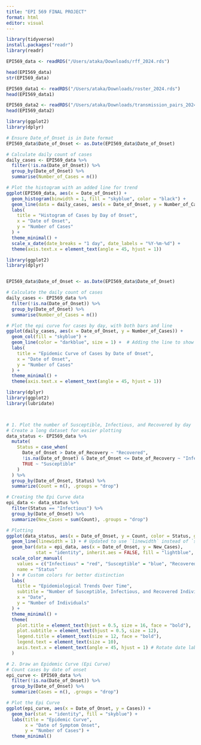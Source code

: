 ```yaml
---
title: "EPI 569 FINAL PROJECT"
format: html
editor: visual
---
```


```r
library(tidyverse)
install.packages("readr")
library(readr)
```

```r
EPI569_data <- readRDS("/Users/ataka/Downloads/rff_2024.rds")

head(EPI569_data)
str(EPI569_data)

EPI569_data1 <- readRDS("/Users/ataka/Downloads/roster_2024.rds")
head(EPI569_data1)

EPI569_data2 <- readRDS("/Users/ataka/Downloads/transmission_pairs_2024.rds")
head(EPI569_data2)
```

```r

library(ggplot2)
library(dplyr)

# Ensure Date_of_Onset is in Date format
EPI569_data$Date_of_Onset <- as.Date(EPI569_data$Date_of_Onset)

# Calculate daily count of cases
daily_cases <- EPI569_data %>%
  filter(!is.na(Date_of_Onset)) %>%
  group_by(Date_of_Onset) %>%
  summarise(Number_of_Cases = n())

# Plot the histogram with an added line for trend
ggplot(EPI569_data, aes(x = Date_of_Onset)) +
  geom_histogram(binwidth = 1, fill = "skyblue", color = "black") +
  geom_line(data = daily_cases, aes(x = Date_of_Onset, y = Number_of_Cases), color = "darkblue", size = 1) +  # Adding line for trend
  labs(
    title = "Histogram of Cases by Day of Onset",
    x = "Date of Onset",
    y = "Number of Cases"
  ) +
  theme_minimal() +
  scale_x_date(date_breaks = "1 day", date_labels = "%Y-%m-%d") +
  theme(axis.text.x = element_text(angle = 45, hjust = 1))


```

```r

library(ggplot2)
library(dplyr)


EPI569_data$Date_of_Onset <- as.Date(EPI569_data$Date_of_Onset)

# Calculate the daily count of cases
daily_cases <- EPI569_data %>%
  filter(!is.na(Date_of_Onset)) %>%
  group_by(Date_of_Onset) %>%
  summarise(Number_of_Cases = n())

# Plot the epi curve for cases by day, with both bars and line
ggplot(daily_cases, aes(x = Date_of_Onset, y = Number_of_Cases)) +
  geom_col(fill = "skyblue") +
  geom_line(color = "darkblue", size = 1) +  # Adding the line to show trend
  labs(
    title = "Epidemic Curve of Cases by Date of Onset",
    x = "Date of Onset",
    y = "Number of Cases"
  ) +
  theme_minimal() +
  theme(axis.text.x = element_text(angle = 45, hjust = 1))

```

```r

library(dplyr)
library(ggplot2)
library(lubridate)



# 1. Plot the number of Susceptible, Infectious, and Recovered by day
# Create a long dataset for easier plotting
data_status <- EPI569_data %>%
  mutate(
    Status = case_when(
      Date_of_Onset > Date_of_Recovery ~ "Recovered",
      !is.na(Date_of_Onset) & Date_of_Onset <= Date_of_Recovery ~ "Infectious",
      TRUE ~ "Susceptible"
    )
  ) %>%
  group_by(Date_of_Onset, Status) %>%
  summarize(Count = n(), .groups = "drop")

# Creating the Epi Curve data
epi_data <- data_status %>%
  filter(Status == "Infectious") %>%
  group_by(Date_of_Onset) %>%
  summarize(New_Cases = sum(Count), .groups = "drop")

# Plotting
ggplot(data_status, aes(x = Date_of_Onset, y = Count, color = Status, group = Status)) +
  geom_line(linewidth = 1) + # Updated to use `linewidth` instead of `size`
  geom_bar(data = epi_data, aes(x = Date_of_Onset, y = New_Cases), 
           stat = "identity", inherit.aes = FALSE, fill = "lightblue", alpha = 0.6) + # Epi curve
  scale_color_manual(
    values = c("Infectious" = "red", "Susceptible" = "blue", "Recovered" = "green"),
    name = "Status"
  ) + # Custom colors for better distinction
  labs(
    title = "Epidemiological Trends Over Time",
    subtitle = "Number of Susceptible, Infectious, and Recovered Individuals with Epi Curve",
    x = "Date",
    y = "Number of Individuals"
  ) +
  theme_minimal() +
  theme(
    plot.title = element_text(hjust = 0.5, size = 16, face = "bold"),
    plot.subtitle = element_text(hjust = 0.5, size = 12),
    legend.title = element_text(size = 12, face = "bold"),
    legend.text = element_text(size = 10),
    axis.text.x = element_text(angle = 45, hjust = 1) # Rotate date labels for clarity
  )

# 2. Draw an Epidemic Curve (Epi Curve)
# Count cases by date of onset
epi_curve <- EPI569_data %>%
  filter(!is.na(Date_of_Onset)) %>%
  group_by(Date_of_Onset) %>%
  summarize(Cases = n(), .groups = "drop")

# Plot the Epi Curve
ggplot(epi_curve, aes(x = Date_of_Onset, y = Cases)) +
  geom_bar(stat = "identity", fill = "skyblue") +
  labs(title = "Epidemic Curve",
       x = "Date of Symptom Onset",
       y = "Number of Cases") +
  theme_minimal()


```
